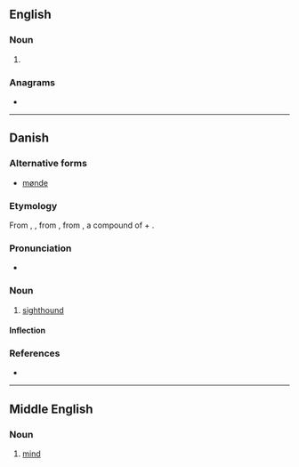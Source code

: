 ==English==

===Noun===
{{en-noun}}

# {{obsolete spelling of|mind|lang=en}}

===Anagrams===
* {{anagrams|en|a=demny|Mendy}}

----

==Danish==

===Alternative forms===
* [[mønde]] {{qualifier|obsolete}}

===Etymology===
From {{w|Middle Danish}} {{m|da|miønd}}, {{m|da|miøhund}}, from {{inh|da|gmq-oda|miohund|miōhund}}, from {{inh|da|non|mjóhundr}}, a compound of {{m|non|mjór||thin, slender}} + {{m|non|hundr||dog}}.

===Pronunciation===
* {{IPA|/mønə/|[ˈmønə]|lang=da}}

===Noun===
{{da-noun|n|r}}

# [[sighthound]]

====Inflection====
{{da-noun-infl|n|r}}

===References===
* {{R:ODS online}}

----

==Middle English==
<!--this Middle English entry was created using Template:new enm entry-->

===Noun===
{{enm-noun}}

# [[mind]]